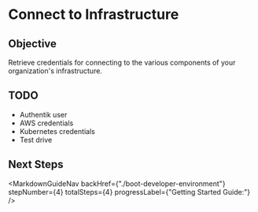 
# Connect to Infrastructure

## Objective

Retrieve credentials for connecting to the various components of your organization's infrastructure.

## TODO

* Authentik user
* AWS credentials
* Kubernetes credentials
* Test drive

## Next Steps

<MarkdownGuideNav backHref={"./boot-developer-environment"} stepNumber={4} totalSteps={4} progressLabel={"Getting Started Guide:"} />
